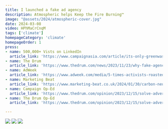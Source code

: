 ```yaml
---
title: I launched a fake ad agency
description: Atmospheric helps Keep the Fire Burning™
image: "@assets/2024/atmospheric-cover.jpg"
date: 2024-03-08
video: HPhMaCrCnqM
tags: ['climate']
homepageCategory: 'climate'
homepageOrder: 1
press:
- name: 500,000+ Vists on LinkedIn
  article_link: 'https://www.campaignasia.com/article/its-only-greenwashing-if-you-get-caught/493907'
- name: The Drum
  article_link: 'https://www.thedrum.com/news/2023/11/23/why-fake-agency-pitching-saudi-aramco-s-account'
- name: AdWeek
  article_link: 'https://www.adweek.com/media/5-times-activists-roasted-adlands-fossil-fuel-addiction-during-the-hottest-year-ever/'
- name: Marketing Beat 
  article_link: 'https://www.marketing-beat.co.uk/2024/01/30/carbon-neutral-stunt-glimpse/'  
- name: Campaign Op-Ed
  article_link: 'https://www.thedrum.com/opinion/2023/12/15/solve-advertisings-real-climate-crisis-we-must-fire-all-the-activists'
- name: The Drum Op-Ed
  article_link: 'https://www.thedrum.com/opinion/2023/12/15/solve-advertisings-real-climate-crisis-we-must-fire-all-the-activists'

---
```

<LinkPreview id="https://www.atmospheric.agency" />

![](@assets/2024/atmospheric-billboard.jpg)
![](@assets/2024/atmospheric-juststopoil.jpg)
![](@assets/2024/atmospheric-website.jpg)